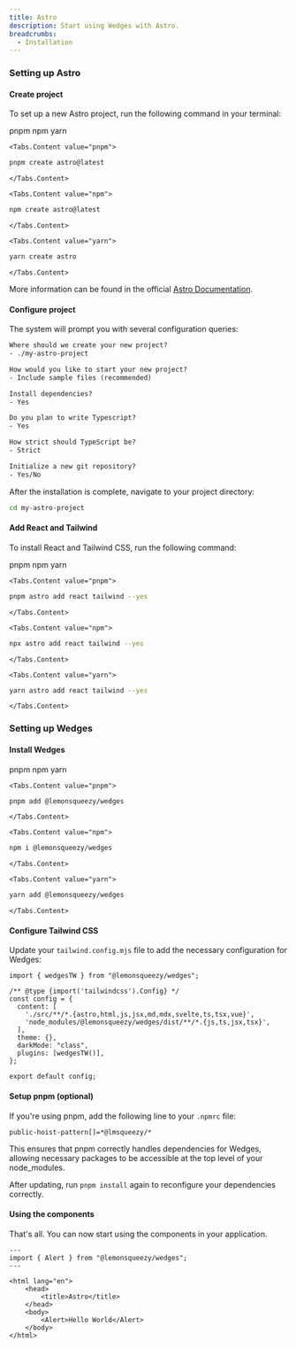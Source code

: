 ```yaml
---
title: Astro
description: Start using Wedges with Astro.
breadcrumbs:
  - Installation
---
```


### Setting up Astro

<Steps>

#### Create project

To set up a new Astro project, run the following command in your terminal:

<Tabs variant='underlined' defaultValue='pnpm'>
  <Tabs.List>
    <Tabs.Trigger value="pnpm">pnpm</Tabs.Trigger>
    <Tabs.Trigger value="npm">npm</Tabs.Trigger>
    <Tabs.Trigger value="yarn">yarn</Tabs.Trigger>
  </Tabs.List>

    <Tabs.Content value="pnpm">
```bash
pnpm create astro@latest
```
    </Tabs.Content>

    <Tabs.Content value="npm">
```bash
npm create astro@latest
```
    </Tabs.Content>

    <Tabs.Content value="yarn">
```bash
yarn create astro
```
    </Tabs.Content>
</Tabs>

More information can be found in the official <a href="https://docs.astro.build/en/getting-started/" target="_blank" rel="nofollow noreferrer">Astro Documentation</a>.

#### Configure project

The system will prompt you with several configuration queries:

```txt
Where should we create your new project?
- ./my-astro-project

How would you like to start your new project?
- Include sample files (recommended)

Install dependencies?
- Yes

Do you plan to write Typescript?
- Yes

How strict should TypeScript be?
- Strict

Initialize a new git repository?
- Yes/No
```

After the installation is complete, navigate to your project directory:

```bash
cd my-astro-project
```

#### Add React and Tailwind

To install React and Tailwind CSS, run the following command:

<Tabs variant='underlined' defaultValue='pnpm'>
  <Tabs.List>
    <Tabs.Trigger value="pnpm">pnpm</Tabs.Trigger>
    <Tabs.Trigger value="npm">npm</Tabs.Trigger>
    <Tabs.Trigger value="yarn">yarn</Tabs.Trigger>
  </Tabs.List>

    <Tabs.Content value="pnpm">
```bash
pnpm astro add react tailwind --yes
```
    </Tabs.Content>

    <Tabs.Content value="npm">
```bash
npx astro add react tailwind --yes
```
    </Tabs.Content>

    <Tabs.Content value="yarn">
```bash
yarn astro add react tailwind --yes
```
    </Tabs.Content>
</Tabs>

</Steps>

### Setting up Wedges

<Steps>

#### Install Wedges

<Tabs variant='underlined' defaultValue='pnpm'>
  <Tabs.List>
    <Tabs.Trigger value="pnpm">pnpm</Tabs.Trigger>
    <Tabs.Trigger value="npm">npm</Tabs.Trigger>
    <Tabs.Trigger value="yarn">yarn</Tabs.Trigger>
  </Tabs.List>

    <Tabs.Content value="pnpm">

```bash
pnpm add @lemonsqueezy/wedges
```

    </Tabs.Content>

    <Tabs.Content value="npm">

```bash
npm i @lemonsqueezy/wedges
```

    </Tabs.Content>

    <Tabs.Content value="yarn">

```bash
yarn add @lemonsqueezy/wedges
```

    </Tabs.Content>

</Tabs>

#### Configure Tailwind CSS

Update your `tailwind.config.mjs` file to add the necessary configuration for Wedges:

```tsx {1,7,10,11} title="tailwind.config.mjs" showLineNumbers
import { wedgesTW } from "@lemonsqueezy/wedges";

/** @type {import('tailwindcss').Config} */
const config = {
  content: [
    './src/**/*.{astro,html,js,jsx,md,mdx,svelte,ts,tsx,vue}',
    'node_modules/@lemonsqueezy/wedges/dist/**/*.{js,ts,jsx,tsx}',
  ],
  theme: {},
  darkMode: "class",
  plugins: [wedgesTW()],
};

export default config;
```

#### Setup pnpm (optional)

If you're using pnpm, add the following line to your `.npmrc` file:

```
public-hoist-pattern[]=*@lmsqueezy/*
```

This ensures that pnpm correctly handles dependencies for Wedges, allowing necessary packages to be accessible at the top level of your node_modules.

After updating, run `pnpm install` again to reconfigure your dependencies correctly.

#### Using the components

That's all. You can now start using the components in your application.

```tsx {2,10} showLineNumbers
---
import { Alert } from "@lemonsqueezy/wedges";
---

<html lang="en">
	<head>
		<title>Astro</title>
	</head>
	<body>
		<Alert>Hello World</Alert>
	</body>
</html>
```

</Steps>
